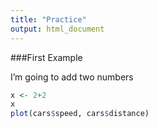 ```yaml
---
title: "Practice"
output: html_document
---
```



###First Example

I'm going to add two numbers
``` r
x <- 2+2
x
plot(cars$speed, cars$distance)
```
